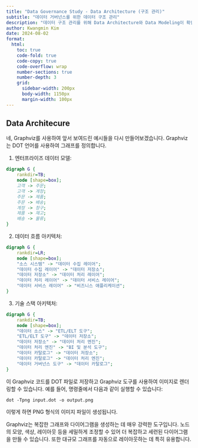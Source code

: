 ```yaml
---
title: "Data Governance Study - Data Architecture (구조 관리)"
subtitle: "데이터 거버넌스를 위한 데이터 구조 관리"
description: "데이터 구조 관리를 위해 Data Architecture와 Data Modeling이 확립되어야 한다."
author: Kwangmin Kim
date: 2024-08-02
format: 
  html:
    toc: true  
    code-fold: true
    code-copy: true
    code-overflow: wrap
    number-sections: true
    number-depth: 3
    grid:
      sidebar-width: 200px
      body-width: 1150px
      margin-width: 100px
---
```


## Data Architecure
네, Graphviz를 사용하여 앞서 보여드린 예시들을 다시 만들어보겠습니다. Graphviz는 DOT 언어를 사용하여 그래프를 정의합니다.



1. 엔터프라이즈 데이터 모델:

```dot
digraph G {
    rankdir=TB;
    node [shape=box];
    고객 -> 주문;
    고객 -> 계정;
    주문 -> 제품;
    주문 -> 배송;
    계정 -> 청구;
    제품 -> 재고;
    배송 -> 물류;
}

```

2. 데이터 흐름 아키텍처:

```dot
digraph G {
    rankdir=LR;
    node [shape=box];
    "소스 시스템" -> "데이터 수집 레이어";
    "데이터 수집 레이어" -> "데이터 저장소";
    "데이터 저장소" -> "데이터 처리 레이어";
    "데이터 처리 레이어" -> "데이터 서비스 레이어";
    "데이터 서비스 레이어" -> "비즈니스 애플리케이션";
}

```

3. 기술 스택 아키텍처:

```dot
digraph G {
    rankdir=TB;
    node [shape=box];
    "데이터 소스" -> "ETL/ELT 도구";
    "ETL/ELT 도구" -> "데이터 저장소";
    "데이터 저장소" -> "데이터 처리 엔진";
    "데이터 처리 엔진" -> "BI 및 분석 도구";
    "데이터 카탈로그" -> "데이터 저장소";
    "데이터 카탈로그" -> "데이터 처리 엔진";
    "데이터 거버넌스 도구" -> "데이터 카탈로그";
}

```

이 Graphviz 코드를 DOT 파일로 저장하고 Graphviz 도구를 사용하여 이미지로 렌더링할 수 있습니다. 예를 들어, 명령줄에서 다음과 같이 실행할 수 있습니다:

```
dot -Tpng input.dot -o output.png
```

이렇게 하면 PNG 형식의 이미지 파일이 생성됩니다.

Graphviz는 복잡한 그래프와 다이어그램을 생성하는 데 매우 강력한 도구입니다. 노드의 모양, 색상, 레이아웃 등을 세밀하게 조정할 수 있어 더 복잡하고 세련된 다이어그램을 만들 수 있습니다. 또한 대규모 그래프를 자동으로 레이아웃하는 데 특히 유용합니다.